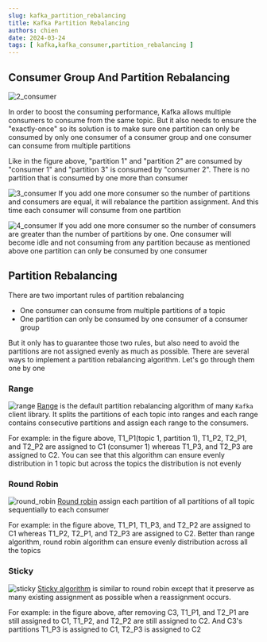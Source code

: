 ```yaml
---
slug: kafka_partition_rebalancing
title: Kafka Partition Rebalancing
authors: chien
date: 2024-03-24
tags: [ kafka,kafka_consumer,partition_rebalancing ]
---
```


## Consumer Group And Partition Rebalancing

![2_consumer](./2_consumer.png)

In order to boost the consuming performance, Kafka allows multiple consumers to
consume from the same topic. But it also needs to ensure the "exactly-once" so
its solution is to make sure one partition can only be consumed by only one
consumer of a consumer group and one consumer can consume from multiple partitions

Like in the figure above, "partition 1" and "partition 2" are consumed by
"consumer 1" and "partition 3" is consumed by "consumer 2". There is no
partition that is consumed by one more than consumer

![3_consumer](./3_consumer.png)
If you add one more consumer so the number of partitions and consumers are
equal, it will rebalance the partition assignment. And this time each consumer
will consume from one partition

![4_consumer](./4_consumer.png)
If you add one more consumer so the number of consumers are greater than the
number of partitions by one. One consumer will become idle and not consuming
from any partition because as mentioned above one partition can only be consumed
by one consumer

## Partition Rebalancing
There are two important rules of partition rebalancing
- One consumer can consume from multiple partitions of a topic
- One partition can only be consumed by one consumer of a consumer group

But it only has to guarantee those two rules, but also need to avoid the
partitions are not assigned evenly as much as possible. There are several ways
to implement a partition rebalancing algorithm. Let's go through them one by one
### Range

![range](./range.png)
[Range](https://kafka.apache.org/0110/javadoc/org/apache/kafka/clients/consumer/RangeAssignor.html) is the default partition rebalancing algorithm of many `Kafka` client
library. It splits the partitions of each topic into ranges and each range
contains consecutive partitions and assign each range to the consumers. 

For example: in the figure above, T1_P1(topic 1, partition 1), T1_P2, T2_P1, and
T2_P2 are assigned to C1 (consumer 1) whereas T1_P3, and T2_P3 are assigned to
C2. You can see that this algorithm can ensure evenly distribution in 1
topic but across the topics the distribution is not evenly
### Round Robin
![round_robin](./round_robin.png)
[Round robin](https://kafka.apache.org/0110/javadoc/org/apache/kafka/clients/consumer/RoundRobinAssignor.html) assign each partition of all partitions of all topic sequentially to each consumer


For example: in the figure above, T1_P1, T1_P3, and T2_P2 are assigned to C1
whereas T1_P2, T2_P1, and T2_P3 are assigned to C2. Better than range algorithm,
round robin algorithm can ensure evenly distribution across all the topics

### Sticky
![sticky](./sticky.png)
[Sticky algorithm](https://kafka.apache.org/0110/javadoc/org/apache/kafka/clients/consumer/StickyAssignor.html) 
is similar to round robin except that it preserve as many existing assignment as
possible when a reassignment occurs.

For example: in the figure above, after removing C3, T1_P1, and T2_P1 are still
assigned to C1, T1_P2, and T2_P2 are still assigned to C2. And C3's partitions
T1_P3 is assigned to C1, T2_P3 is assigned to C2
